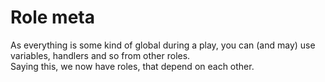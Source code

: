 # Role meta

As everything is some kind of global during a play, you can (and may) use variables, handlers and so from other roles.  
Saying this, we now have roles, that depend on each other.
